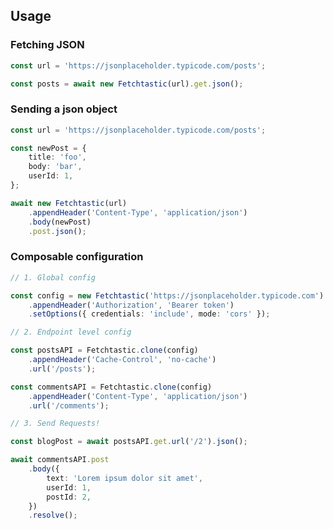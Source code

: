 ## Usage

### Fetching JSON

```typescript
const url = 'https://jsonplaceholder.typicode.com/posts';

const posts = await new Fetchtastic(url).get.json();
```

### Sending a json object

```typescript
const url = 'https://jsonplaceholder.typicode.com/posts';

const newPost = {
    title: 'foo',
    body: 'bar',
    userId: 1,
};

await new Fetchtastic(url)
    .appendHeader('Content-Type', 'application/json')
    .body(newPost)
    .post.json();
```

### Composable configuration

```typescript
// 1. Global config

const config = new Fetchtastic('https://jsonplaceholder.typicode.com')
    .appendHeader('Authorization', 'Bearer token')
    .setOptions({ credentials: 'include', mode: 'cors' });

// 2. Endpoint level config

const postsAPI = Fetchtastic.clone(config)
    .appendHeader('Cache-Control', 'no-cache')
    .url('/posts');

const commentsAPI = Fetchtastic.clone(config)
    .appendHeader('Content-Type', 'application/json')
    .url('/comments');

// 3. Send Requests!

const blogPost = await postsAPI.get.url('/2').json();

await commentsAPI.post
    .body({
        text: 'Lorem ipsum dolor sit amet',
        userId: 1,
        postId: 2,
    })
    .resolve();
```

